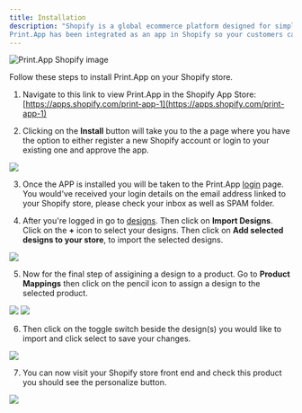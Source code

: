 ```yaml
---
title: Installation
description: "Shopify is a global ecommerce platform designed for simplicity and ease of you.
Print.App has been integrated as an app in Shopify so your customers can easily personalize their orders with ease"
---
```


<Frame>
    <img alt="Print.App Shopify image" src="/images/sp.png" />
</Frame>

Follow these steps to install Print.App on your Shopify store.

1.  Navigate to this link to view Print.App in the Shopify App Store: [https://apps.shopify.com/print-app-1](https://apps.shopify.com/print-app-1)

2.  Clicking on the **Install** button will take you to the a page where you have the option to either register a new Shopify account or login to your existing one and approve the app.

<img src= "/images/shopify-install-app.png" />

3.  Once the APP is installed you will be taken to the Print.App [login](https://admin.print.app/login?cart=sp) page. You would've received your login details on the email address linked to your Shopify store, please check your inbox as well as SPAM folder.

4.  After you're logged in go to [designs](https://admin.print.app/designs). Then click on **Import Designs**. Click on the **+** icon to select your designs. Then click on **Add selected designs to your store**, to import the selected designs.

<img src = "/images/shopify-import-designs.png"/>

5.  Now for the final step of assigining a design to a product. Go to **Product Mappings** then click on the pencil icon to assign a design to the selected product.

<img src ="/images/shopify-product-mappings.png"/>
<img src = "/images/shopify-edit-products.png"/>

6.  Then click on the toggle switch beside the design(s) you would like to import and click select to save your changes. 

<img src = "/images/shopify-enable-design.png"/>

7.  You can now visit your Shopify store front end and check this product you should see the personalize button.

<img src = "/images/shopify-personalize-button.png"/>

<Snippet file="installation-troubles-no-domain.mdx" />